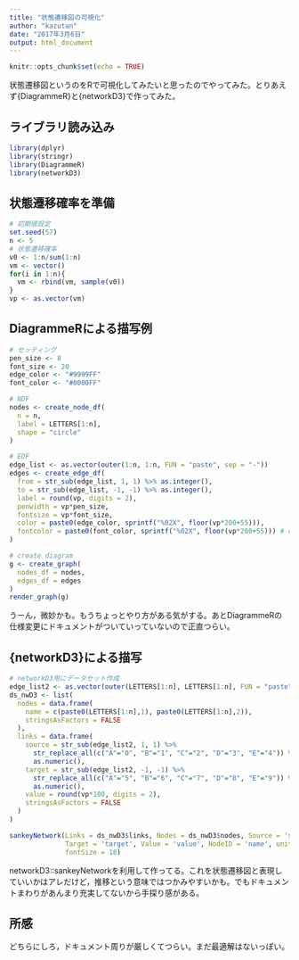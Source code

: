 ```yaml
---
title: "状態遷移図の可視化"
author: "kazutan"
date: "2017年3月6日"
output: html_document
---
```


```r
knitr::opts_chunk$set(echo = TRUE)
```

状態遷移図というのをRで可視化してみたいと思ったのでやってみた。とりあえず{DiagrammeR}と{networkD3}で作ってみた。

## ライブラリ読み込み

```r
library(dplyr)
library(stringr)
library(DiagrammeR)
library(networkD3)
```

## 状態遷移確率を準備

```r
# 初期値設定
set.seed(57)
n <- 5
# 状態遷移確率
v0 <- 1:n/sum(1:n)
vm <- vector()
for(i in 1:n){
  vm <- rbind(vm, sample(v0))
}
vp <- as.vector(vm)
```

## DiagrammeRによる描写例

```r
# セッティング
pen_size <- 8
font_size <- 20
edge_color <- "#9999FF"
font_color <- "#0000FF"

# NDF
nodes <- create_node_df(
  n = n,
  label = LETTERS[1:n],
  shape = "circle"
)

# EDF
edge_list <- as.vector(outer(1:n, 1:n, FUN = "paste", sep = "-"))
edges <- create_edge_df(
  from = str_sub(edge_list, 1, 1) %>% as.integer(),
  to = str_sub(edge_list, -1, -1) %>% as.integer(),
  label = round(vp, digits = 2),
  penwidth = vp*pen_size,
  fontsize = vp*font_size,
  color = paste0(edge_color, sprintf("%02X", floor(vp*200+55))),
  fontcolor = paste0(font_color, sprintf("%02X", floor(vp*200+55))) # digets for alpha does not work...why?
)

# create diagram
g <- create_graph(
  nodes_df = nodes,
  edges_df = edges
)
render_graph(g)
```

うーん，微妙かも。もうちょっとやり方がある気がする。あとDiagrammeRの仕様変更にドキュメントがついていっていないので正直つらい。

## {networkD3}による描写

```r
# networkD3用にデータセット作成
edge_list2 <- as.vector(outer(LETTERS[1:n], LETTERS[1:n], FUN = "paste", sep = "-"))
ds_nwD3 <- list(
  nodes = data.frame(
    name = c(paste0(LETTERS[1:n],1), paste0(LETTERS[1:n],2)),
    stringsAsFactors = FALSE
  ),
  links = data.frame(
    source = str_sub(edge_list2, 1, 1) %>% 
      str_replace_all(c("A"="0", "B"="1", "C"="2", "D"="3", "E"="4")) %>% 
      as.numeric(),
    target = str_sub(edge_list2, -1, -1) %>% 
      str_replace_all(c("A"="5", "B"="6", "C"="7", "D"="8", "E"="9")) %>% 
      as.numeric(),
    value = round(vp*100, digits = 2),
    stringsAsFactors = FALSE
  )
)

sankeyNetwork(Links = ds_nwD3$links, Nodes = ds_nwD3$nodes, Source = 'source',
              Target = 'target', Value = 'value', NodeID = 'name', units = '%', nodeWidth = 50, iterations = 3,
              fontSize = 18)
```

networkD3::sankeyNetworkを利用して作ってる。これを状態遷移図と表現していいかはアレだけど，推移という意味ではつかみやすいかも。でもドキュメントまわりがあんまり充実してないから手探り感がある。

## 所感

どちらにしろ，ドキュメント周りが厳しくてつらい。まだ最適解はないっぽい。